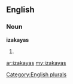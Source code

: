==English==

===Noun===
'''izakayas'''

# {{plural of|[[izakaya]]}}

[[Category:English plurals]]

[[ar:izakayas]]
[[my:izakayas]]